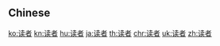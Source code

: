 {{also|讀者}}
==Chinese==
{{zh-see|讀者}}

[[ko:读者]]
[[kn:读者]]
[[hu:读者]]
[[ja:读者]]
[[th:读者]]
[[chr:读者]]
[[uk:读者]]
[[zh:读者]]